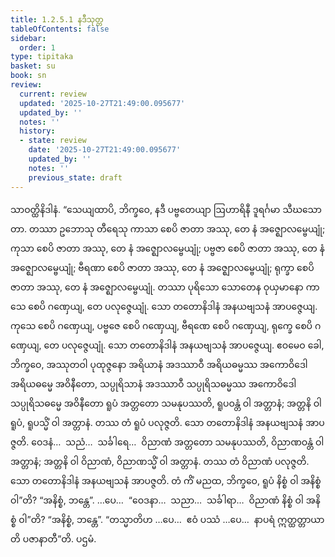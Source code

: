 ```yaml
---
title: 1.2.5.1 နဒီသုတ္တ
tableOfContents: false
sidebar:
  order: 1
type: tipitaka
basket: su
book: sn
review:
  current: review
  updated: '2025-10-27T21:49:00.095677'
  updated_by: ''
  notes: ''
  history:
  - state: review
    date: '2025-10-27T21:49:00.095677'
    updated_by: ''
    notes: ''
    previous_state: draft
---
```



<ReviewStatus review={frontmatter.review} showDetails={true} />

<HypothesisAnnotation frontmatter={frontmatter} />

<DynamicBreadcrumb />

<Division number="93" book="sn" e="ch" v="18" p="295">

<Paragraph number="579" book="sn">
သာဝတ္ထိနိဒါနံ. “သေယျထာပိ, ဘိက္ခဝေ, နဒီ ပဗ္ဗတေယျာ ဩဟာရိနီ ဒူရင်္ဂမာ သီဃသောတာ. တဿာ ဥဘောသု တီရေသု ကာသာ စေပိ ဇာတာ အဿု, တေ နံ အဇ္ဈောလမ္ဗေယျုံ; ကုသာ စေပိ ဇာတာ အဿု, တေ နံ အဇ္ဈောလမ္ဗေယျုံ; ပဗ္ဗဇာ စေပိ ဇာတာ အဿု, တေ နံ အဇ္ဈောလမ္ဗေယျုံ; ဗီရဏာ စေပိ ဇာတာ အဿု, တေ နံ အဇ္ဈောလမ္ဗေယျုံ; ရုက္ခာ စေပိ ဇာတာ အဿု, တေ နံ အဇ္ဈောလမ္ဗေယျုံ. တဿာ ပုရိသော သောတေန ဝုယှမာနော ကာသေ စေပိ ဂဏှေယျ, တေ ပလုဇ္ဇေယျုံ. သော တတောနိဒါနံ အနယဗျသနံ အာပဇ္ဇေယျ. ကုသေ စေပိ ဂဏှေယျ, ပဗ္ဗဇေ စေပိ ဂဏှေယျ, ဗီရဏေ စေပိ ဂဏှေယျ, ရုက္ခေ စေပိ ဂဏှေယျ, တေ ပလုဇ္ဇေယျုံ. သော တတောနိဒါနံ အနယဗျသနံ အာပဇ္ဇေယျ. ဧဝမေဝ ခေါ, ဘိက္ခဝေ, အဿုတဝါ ပုထုဇ္ဇနော အရိယာနံ အဒဿာဝီ အရိယဓမ္မဿ အကောဝိဒေါ အရိယဓမ္မေ အဝိနီတော, သပ္ပုရိသာနံ အဒဿာဝီ သပ္ပုရိသဓမ္မဿ အကောဝိဒေါ သပ္ပုရိသဓမ္မေ အဝိနီတော ရူပံ အတ္တတော သမနုပဿတိ, ရူပဝန္တံ ဝါ အတ္တာနံ; အတ္တနိ ဝါ ရူပံ, ရူပသ္မိံ ဝါ အတ္တာနံ. တဿ တံ ရူပံ ပလုဇ္ဇတိ. သော တတောနိဒါနံ အနယဗျသနံ အာပဇ္ဇတိ. ဝေဒနံ…  သညံ…  သင်္ခါရေ…  ဝိညာဏံ အတ္တတော သမနုပဿတိ, ဝိညာဏဝန္တံ ဝါ အတ္တာနံ; အတ္တနိ ဝါ ဝိညာဏံ, ဝိညာဏသ္မိံ ဝါ အတ္တာနံ. တဿ တံ ဝိညာဏံ ပလုဇ္ဇတိ. သော တတောနိဒါနံ အနယဗျသနံ အာပဇ္ဇတိ. တံ ကိံ မညထ, ဘိက္ခဝေ, ရူပံ နိစ္စံ ဝါ အနိစ္စံ ဝါ”တိ? “အနိစ္စံ, ဘန္တေ”. …ပေ…  “ဝေဒနာ…  သညာ…  သင်္ခါရာ…  ဝိညာဏံ နိစ္စံ ဝါ အနိစ္စံ ဝါ”တိ? “အနိစ္စံ, ဘန္တေ”. “တသ္မာတိဟ …ပေ…  ဧဝံ ပဿံ …ပေ…  နာပရံ ဣတ္ထတ္တာယာတိ ပဇာနာတီ”တိ.

</Paragraph>
</Division>

<Paragraph number="580" type="center" book="sn">
ပဌမံ.
</Paragraph>